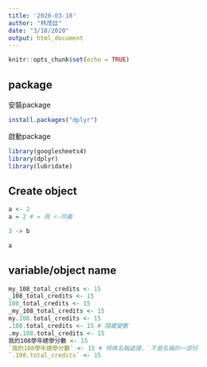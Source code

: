 ```yaml
---
title: '2020-03-18'
author: "林茂廷"
date: "3/18/2020"
output: html_document
---
```


```r
knitr::opts_chunk$set(echo = TRUE)
```

## package

安裝package
```r
install.packages("dplyr")

```


啟動package
```r
library(googlesheets4)
library(dplyr)
library(lubridate)
```

## Create object

```r
a <- 2
a = 2 # = 與 <-同義

3 -> b

a
```

## variable/object name

```r
my_108_total_credits <- 15
_108_total_credits <- 15
108_total_credits <- 15
_my_108_total_credits <- 15
my.108.total_credits <- 15
.108.total_credits <- 15 # 隱藏變數
.my.108.total_credits <- 15
我的108學年總學分數 <- 15
`我的108學年總學分數` <- 15 # 特殊名稱處理，`不是名稱的一部份
`.108.total_credits` <- 15
```

